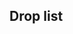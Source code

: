==Drop list==
{{Map/Drops
|regular = true
|no_legend = true
|filter_button = true
|nodes = D,E,F,K,O
|boss = O
|Akagi:O/{S:1.84%}
|Akatsuki:D/{S:1.05%  A:0.70%}, E/{S:0.71%  A:0.75%  B:0.66%}, F/{S:0.10%  A:0.77%  B:0.55%}
|Akigumo:F/{S:0.57%}, O/{S:2.53%}
|Aoba:D/{S:0.99%}, E/{S:1.04%  A:0.53%}, F/{S:1.04%  A:0.75%}, O/{B:2.91%}
|Arashio:D/{S:1.00%  A:0.75%}, E/{A:0.82%  B:1.06%}, F/{A:0.90%  B:0.85%}
|Asashio:D/{S:0.97%  A:0.79%}, E/{A:0.60%  B:0.66%}, F/{A:0.66%  B:1.15%}
|Ashigara:E/{S:2.19%}, F/{S:2.04%}, O/{S:1.73%  A:3.44%  B:2.91%}
|Atago:E/{S:1.07%}, F/{S:1.05%}, O/{S:1.77%  A:3.69%  B:3.10%}
|Chikuma:E/{S:1.10%}, F/{S:1.04%}, O/{S:3.59%  A:5.33%  B:1.74%}
|Chitose:D/{S:1.02%}, E/{S:1.01%  A:0.74%}, F/{S:1.04%  A:0.75%}, O/{A:1.68%  B:2.91%}
|Chiyoda:D/{S:1.02%}, E/{S:1.05%  A:0.93%}, F/{S:0.98%  A:0.78%}, O/{A:1.63%  B:3.10%}
|Choukai:D/{S:1.93%}, E/{S:2.17%  A:0.79%}, F/{S:2.03%  A:1.54%}, O/{S:1.82%  A:3.35%  B:3.88%}
|Furutaka:D/{S:0.98%}, E/{S:1.06%  A:0.31%}, F/{S:1.05%  A:0.64%}, O/{B:1.55%}
|Fusou:E/{S:0.94%}, F/{S:1.04%}, O/{S:6.59%  A:7.22%  B:0.78%}
|Haguro:D/{S:1.01%}, E/{S:2.18%}, F/{S:2.05%  A:0.32%}, O/{S:1.77%  A:3.73%  B:2.91%}
|Hamakaze:O/{S:1.50%}
|Haruna:E/{S:0.36%}, F/{S:0.96%}, O/{S:3.60%  A:3.91%  B:1.36%}
|Hibiki:D/{S:1.02%  A:0.79%}, E/{S:0.66%  A:0.84%  B:0.53%}, F/{A:0.65%  B:0.85%}
|Hiei:F/{S:0.92%}, O/{S:3.87%  A:3.34%  B:1.55%}
|Hiryuu:O/{S:1.79%}
|Hiyou:D/{S:0.95%}, E/{S:1.07%  A:0.86%}, F/{S:1.02%  A:0.69%}, O/{S:1.75%  A:2.26%  B:0.97%}
|Houshou:O/{B:2.13%}
|Hyuuga:O/{S:3.50%  A:1.90%}
|I-58:O/{S:1.83%}
|Ikazuchi:D/{S:1.01%  A:0.77%}, E/{S:0.33%  A:0.87%  B:0.26%}, F/{A:0.82%  B:0.67%}
|Inazuma:D/{S:1.02%  A:0.72%}, E/{S:0.28%  A:0.58%  B:0.26%}, F/{A:0.68%  B:0.61%}
|Ise:O/{S:1.85%  A:1.72%}
|Isuzu:D/{S:1.05%  A:0.75%}, E/{S:1.10%  A:0.87%}, F/{S:1.05%  A:0.66%}, O/{B:2.13%}
|Jintsuu:D/{S:1.01%}, E/{S:1.03%  A:0.79%}, F/{S:1.06%  A:0.74%}
|Junyou:D/{S:1.02%}, E/{S:1.09%  A:0.72%}, F/{S:1.02%  A:0.80%}, O/{S:1.87%  A:1.83%  B:1.74%}
|Kaga:O/{S:1.78%  A:1.38%}
|Kagerou:D/{S:0.97%  A:0.76%}, E/{S:0.10%  A:0.87%  B:0.66%}, F/{A:0.72%  B:0.73%}
|Kako:D/{S:1.04%}, E/{S:1.14%  A:0.51%}, F/{S:1.01%  A:0.85%}, O/{B:1.16%}
|Kasumi:D/{S:0.98%  A:0.75%}, E/{A:0.74%  B:0.93%}, F/{A:0.74%  B:0.67%}
|Kinugasa:O/{S:1.79%  A:1.75%}
|Kirishima:E/{S:0.46%}, F/{S:1.03%}, O/{S:3.62%  A:3.76%  B:1.74%}
|Kiso:D/{S:1.00%  A:0.66%}, E/{S:1.06%  A:0.72%}, F/{S:1.04%  A:0.82%}
|Kitakami:O/{A:0.04%  B:1.94%}
|Kongou:F/{S:0.69%}, O/{S:3.88%  A:3.43%  B:1.74%}
|Kuma:D/{S:1.02%}, E/{S:1.12%  A:0.89%}, F/{S:1.01%  A:0.86%}, O/{B:1.74%}
|Kuroshio:D/{S:0.91%  A:0.73%}, E/{A:0.86%  B:0.53%}, F/{A:0.82%  B:1.03%}
|Makigumo:O/{S:1.10%}
|Maya:D/{S:2.04%}, E/{S:2.22%  A:0.98%}, F/{S:2.01%  A:1.36%}, O/{S:1.83%  A:3.60%  B:2.91%}
|Michishio:D/{S:1.00%  A:0.71%}, E/{A:0.86%  B:0.40%}, F/{A:0.86%  B:0.67%}
|Mikuma:O/{S:1.80%}
|Mogami:E/{S:1.14%}, F/{S:1.05%}, O/{S:1.80%  A:3.79%  B:2.33%}
|Mutsu:O/{S:1.78%}
|Myoukou:E/{S:1.07%}, F/{S:1.06%}, O/{S:1.84%  A:3.11%  B:2.91%}
|Nachi:E/{S:2.05%}, F/{S:2.07%}, O/{S:1.78%  A:3.25%  B:5.23%}
|Nagara:O/{B:2.71%}
|Naka:D/{S:1.98%}, E/{S:2.13%  A:1.87%}, F/{S:2.02%  A:1.52%}
|Natori:D/{S:1.92%  A:1.37%}, E/{S:2.09%  A:1.58%}, F/{S:1.49%  A:1.61%  B:0.61%}, O/{B:1.36%}
|Ooi:O/{B:1.74%}
|Ryuujou:D/{S:0.98%}, E/{S:1.10%  A:0.87%}, F/{S:1.03%  A:0.69%}, O/{A:0.12%  B:4.07%}
|Samidare:D/{S:0.99%  A:0.71%}, E/{S:0.99%  A:0.70%}, F/{S:1.07%  A:0.73%}
|Sendai:O/{B:1.94%}
|Shiranui:D/{S:1.09%  A:0.66%}, E/{A:0.93%  B:1.19%}, F/{A:0.88%  B:0.42%}
|Shouhou:D/{S:4.00%  A:2.17%}, E/{S:5.71%  A:2.93%}, F/{S:4.64%  A:3.29%  B:1.03%}, O/{A:1.81%  B:4.26%}
|Souryuu:O/{S:1.89%  A:1.86%}
|Suzukaze:D/{S:0.99%  A:0.65%}, E/{S:1.17%  A:0.81%}, F/{S:1.00%  A:0.76%}
|Taigei:O/{S:1.74%}
|Takao:E/{S:1.08%}, F/{S:1.04%}, O/{S:1.79%  A:3.51%  B:4.07%}
|Tama:D/{S:2.03%  A:0.73%}, E/{S:2.12%  A:1.76%}, F/{S:2.05%  A:1.67%}
|Tatsuta:D/{S:1.01%  A:0.68%}, E/{S:0.98%  A:0.63%}, F/{S:1.08%  A:0.74%}, O/{B:2.71%}
|Tenryuu:D/{S:1.03%  A:0.69%}, E/{S:1.06%  A:0.74%}, F/{S:1.13%  A:0.90%}, O/{B:1.55%}
|Tone:E/{S:1.06%}, F/{S:1.06%}, O/{S:3.59%  A:5.32%  B:2.13%}
|Yamashiro:E/{S:1.10%}, F/{S:1.02%}, O/{S:5.93%  A:7.04%  B:1.55%}
|Yukikaze:O/{S:1.82%}
|Yura:D/{S:2.01%  A:0.81%}, E/{S:2.26%  A:1.92%}, F/{S:2.06%  A:1.64%}, O/{B:2.13%}
|Yuubari:O/{S:1.84%}
|Yuugumo:O/{S:1.63%}
|Zuihou:O/{S:1.70%}
|Zuikaku:O/{S:1.81%}
}}